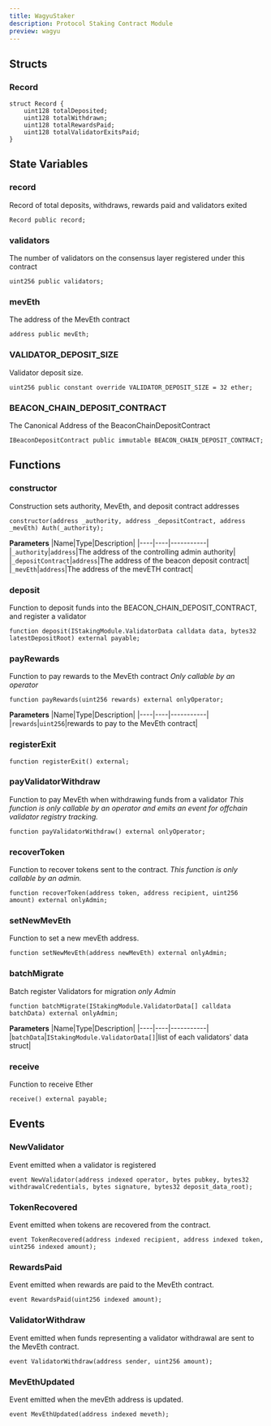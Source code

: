 ```yaml
---
title: WagyuStaker
description: Protocol Staking Contract Module
preview: wagyu
---
```



## Structs
### Record

```solidity
struct Record {
    uint128 totalDeposited;
    uint128 totalWithdrawn;
    uint128 totalRewardsPaid;
    uint128 totalValidatorExitsPaid;
}
```


## State Variables
### record
Record of total deposits, withdraws, rewards paid and validators exited

```solidity
Record public record;
```

### validators
The number of validators on the consensus layer registered under this contract

```solidity
uint256 public validators;
```

### mevEth
The address of the MevEth contract

```solidity
address public mevEth;
```

### VALIDATOR_DEPOSIT_SIZE
Validator deposit size.

```solidity
uint256 public constant override VALIDATOR_DEPOSIT_SIZE = 32 ether;
```

### BEACON_CHAIN_DEPOSIT_CONTRACT
The Canonical Address of the BeaconChainDepositContract

```solidity
IBeaconDepositContract public immutable BEACON_CHAIN_DEPOSIT_CONTRACT;
```

## Functions
### constructor
Construction sets authority, MevEth, and deposit contract addresses

```solidity
constructor(address _authority, address _depositContract, address _mevEth) Auth(_authority);
```
**Parameters**
|Name|Type|Description|
|----|----|-----------|
|`_authority`|`address`|The address of the controlling admin authority|
|`_depositContract`|`address`|The address of the beacon deposit contract|
|`_mevEth`|`address`|The address of the mevETH contract|

### deposit
Function to deposit funds into the BEACON_CHAIN_DEPOSIT_CONTRACT, and register a validator

```solidity
function deposit(IStakingModule.ValidatorData calldata data, bytes32 latestDepositRoot) external payable;
```
### payRewards
Function to pay rewards to the MevEth contract
*Only callable by an operator*

```solidity
function payRewards(uint256 rewards) external onlyOperator;
```
**Parameters**
|Name|Type|Description|
|----|----|-----------|
|`rewards`|`uint256`|rewards to pay to the MevEth contract|

### registerExit

```solidity
function registerExit() external;
```
### payValidatorWithdraw
Function to pay MevEth when withdrawing funds from a validator
*This function is only callable by an operator and emits an event for offchain validator registry tracking.*

```solidity
function payValidatorWithdraw() external onlyOperator;
```
### recoverToken
Function to recover tokens sent to the contract.
*This function is only callable by an admin.*

```solidity
function recoverToken(address token, address recipient, uint256 amount) external onlyAdmin;
```
### setNewMevEth
Function to set a new mevEth address.

```solidity
function setNewMevEth(address newMevEth) external onlyAdmin;
```
### batchMigrate
Batch register Validators for migration
*only Admin*

```solidity
function batchMigrate(IStakingModule.ValidatorData[] calldata batchData) external onlyAdmin;
```
**Parameters**
|Name|Type|Description|
|----|----|-----------|
|`batchData`|`IStakingModule.ValidatorData[]`|list of each validators' data struct|

### receive
Function to receive Ether

```solidity
receive() external payable;
```
## Events
### NewValidator
Event emitted when a validator is registered

```solidity
event NewValidator(address indexed operator, bytes pubkey, bytes32 withdrawalCredentials, bytes signature, bytes32 deposit_data_root);
```
### TokenRecovered
Event emitted when tokens are recovered from the contract.

```solidity
event TokenRecovered(address indexed recipient, address indexed token, uint256 indexed amount);
```
### RewardsPaid
Event emitted when rewards are paid to the MevEth contract.

```solidity
event RewardsPaid(uint256 indexed amount);
```
### ValidatorWithdraw
Event emitted when funds representing a validator withdrawal are sent to the MevEth contract.

```solidity
event ValidatorWithdraw(address sender, uint256 amount);
```
### MevEthUpdated
Event emitted when the mevEth address is updated.

```solidity
event MevEthUpdated(address indexed meveth);
```